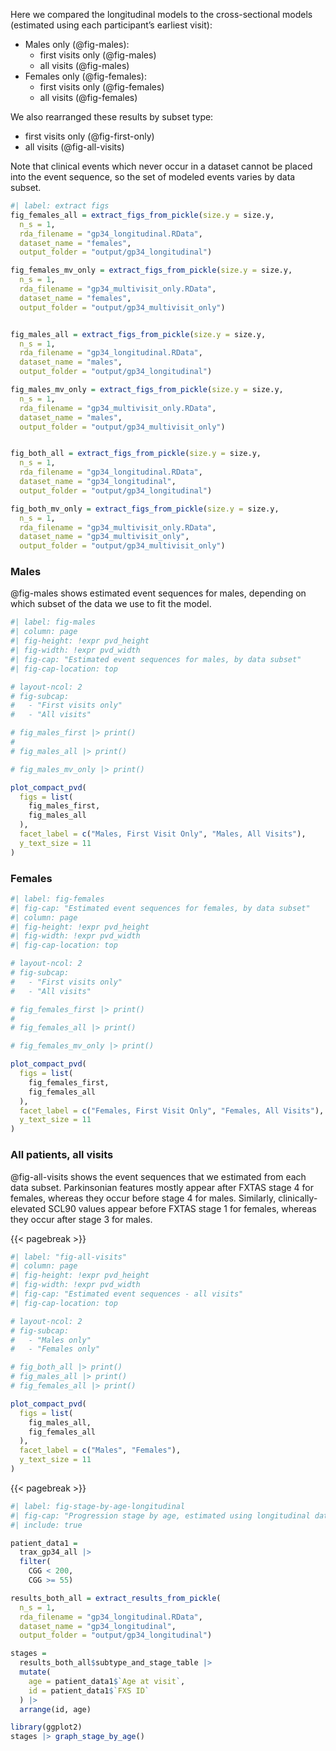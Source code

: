 Here we compared the longitudinal models to the cross-sectional models (estimated using each participant's earliest visit):

- Males only (@fig-males):
  * first visits only (@fig-males)
  * all visits (@fig-males)

- Females only (@fig-females):
  * first visits only (@fig-females)
  * all visits (@fig-females)

We also rearranged these results by subset type:

- first visits only (@fig-first-only)
- all visits (@fig-all-visits)

Note that clinical events which never occur in a dataset cannot be placed into the event sequence, 
so the set of modeled events varies by data subset.

```r
#| label: extract figs
fig_females_all = extract_figs_from_pickle(size.y = size.y,
  n_s = 1,
  rda_filename = "gp34_longitudinal.RData",
  dataset_name = "females",
  output_folder = "output/gp34_longitudinal")

fig_females_mv_only = extract_figs_from_pickle(size.y = size.y,
  n_s = 1,
  rda_filename = "gp34_multivisit_only.RData",
  dataset_name = "females",
  output_folder = "output/gp34_multivisit_only")


fig_males_all = extract_figs_from_pickle(size.y = size.y,
  n_s = 1,
  rda_filename = "gp34_longitudinal.RData",
  dataset_name = "males",
  output_folder = "output/gp34_longitudinal")

fig_males_mv_only = extract_figs_from_pickle(size.y = size.y,
  n_s = 1,
  rda_filename = "gp34_multivisit_only.RData",
  dataset_name = "males",
  output_folder = "output/gp34_multivisit_only")


fig_both_all = extract_figs_from_pickle(size.y = size.y,
  n_s = 1,
  rda_filename = "gp34_longitudinal.RData",
  dataset_name = "gp34_longitudinal",
  output_folder = "output/gp34_longitudinal")

fig_both_mv_only = extract_figs_from_pickle(size.y = size.y,
  n_s = 1,
  rda_filename = "gp34_multivisit_only.RData",
  dataset_name = "gp34_multivisit_only",
  output_folder = "output/gp34_multivisit_only")

```

### Males {.appendix}

@fig-males shows estimated event sequences for males, depending on which subset of the data we use to fit the model.

```r
#| label: fig-males
#| column: page
#| fig-height: !expr pvd_height
#| fig-width: !expr pvd_width
#| fig-cap: "Estimated event sequences for males, by data subset"
#| fig-cap-location: top

# layout-ncol: 2
# fig-subcap:
#   - "First visits only"
#   - "All visits" 

# fig_males_first |> print()
# 
# fig_males_all |> print()

# fig_males_mv_only |> print()

plot_compact_pvd(
  figs = list(
    fig_males_first,
    fig_males_all
  ),
  facet_label = c("Males, First Visit Only", "Males, All Visits"),
  y_text_size = 11
)

```

### Females {.appendix}

```r
#| label: fig-females
#| fig-cap: "Estimated event sequences for females, by data subset"
#| column: page
#| fig-height: !expr pvd_height
#| fig-width: !expr pvd_width
#| fig-cap-location: top

# layout-ncol: 2
# fig-subcap:
#   - "First visits only"
#   - "All visits" 

# fig_females_first |> print()
# 
# fig_females_all |> print()

# fig_females_mv_only |> print()

plot_compact_pvd(
  figs = list(
    fig_females_first,
    fig_females_all
  ),
  facet_label = c("Females, First Visit Only", "Females, All Visits"),
  y_text_size = 11
)
```

### All patients, all visits  {.appendix}

@fig-all-visits shows the event sequences that we estimated from each data subset.
Parkinsonian features mostly appear after FXTAS stage 4 for females, whereas they occur before stage 4 for males.
Similarly, clinically-elevated SCL90 values appear before FXTAS stage 1 for females, whereas they occur after stage 3 for males.

{{< pagebreak >}}

```r
#| label: "fig-all-visits"
#| column: page
#| fig-height: !expr pvd_height
#| fig-width: !expr pvd_width
#| fig-cap: "Estimated event sequences - all visits"
#| fig-cap-location: top

# layout-ncol: 2
# fig-subcap:
#   - "Males only" 
#   - "Females only"

# fig_both_all |> print()
# fig_males_all |> print()
# fig_females_all |> print()

plot_compact_pvd(
  figs = list(
    fig_males_all,
    fig_females_all
  ),
  facet_label = c("Males", "Females"),
  y_text_size = 11
)
```

{{< pagebreak >}}

```r
#| label: fig-stage-by-age-longitudinal
#| fig-cap: "Progression stage by age, estimated using longitudinal data"
#| include: true

patient_data1 = 
  trax_gp34_all |>
  filter(
    CGG < 200, 
    CGG >= 55)

results_both_all = extract_results_from_pickle(
  n_s = 1,
  rda_filename = "gp34_longitudinal.RData",
  dataset_name = "gp34_longitudinal",
  output_folder = "output/gp34_longitudinal")

stages = 
  results_both_all$subtype_and_stage_table |> 
  mutate(
    age = patient_data1$`Age at visit`,
    id = patient_data1$`FXS ID`
  ) |> 
  arrange(id, age)

library(ggplot2)
stages |> graph_stage_by_age()


```
